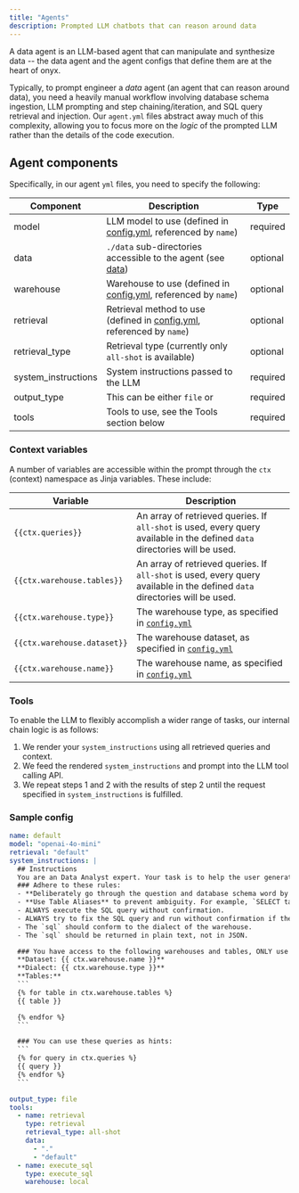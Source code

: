 ```yaml
---
title: "Agents"
description: Prompted LLM chatbots that can reason around data
---
```


A data agent is an LLM-based agent that can manipulate and synthesize data --
the data agent and the agent configs that define them are at the heart of onyx.

Typically, to prompt engineer a _data_ agent (an agent that can reason around
data), you need a heavily manual workflow involving database schema ingestion,
LLM prompting and step chaining/iteration, and SQL query retrieval and
injection. Our `agent.yml` files abstract away much of this complexity,
allowing you to focus more on the _logic_ of the prompted LLM rather than the
details of the code execution.

## Agent components

Specifically, in our agent `yml` files, you need to specify the following:

| Component           | Description                                                                                       | Type     |
| ------------------- | ------------------------------------------------------------------------------------------------- | -------- |
| model               | LLM model to use (defined in [config.yml](/learn-about-onyx/config), referenced by `name`)        | required |
| data                | `./data` sub-directories accessible to the agent (see [data](/learn-about-onyx/data))             | optional |
| warehouse           | Warehouse to use (defined in [config.yml](/learn-about-onyx/config), referenced by `name`)        | optional |
| retrieval           | Retrieval method to use (defined in [config.yml](/learn-about-onyx/config), referenced by `name`) | optional |
| retrieval_type      | Retrieval type (currently only `all-shot` is available)                                           | optional |
| system_instructions | System instructions passed to the LLM                                                             | required |
| output_type         | This can be either `file` or                                                                      | required |
| tools               | Tools to use, see the Tools section below                                                         | required |

### Context variables

A number of variables are accessible within the prompt through the `ctx` (context) namespace as Jinja variables. These include:

| Variable                    | Description                                                                                                                 |
| --------------------------- | --------------------------------------------------------------------------------------------------------------------------- |
| `{{ctx.queries}}`           | An array of retrieved queries. If `all-shot` is used, every query available in the defined `data` directories will be used. |
| `{{ctx.warehouse.tables}}`  | An array of retrieved queries. If `all-shot` is used, every query available in the defined `data` directories will be used. |
| `{{ctx.warehouse.type}}`    | The warehouse type, as specified in [`config.yml`](/learn-about-onyx/config)                                                |
| `{{ctx.warehouse.dataset}}` | The warehouse dataset, as specified in [`config.yml`](/learn-about-onyx/config)                                             |
| `{{ctx.warehouse.name}}`    | The warehouse name, as specified in [`config.yml`](/learn-about-onyx/config)                                                |

### Tools

To enable the LLM to flexibly accomplish a wider range of tasks, our internal chain logic is as follows:

1. We render your `system_instructions` using all retrieved queries and context.
2. We feed the rendered `system_instructions` and prompt into the LLM tool calling API.
3. We repeat steps 1 and 2 with the results of step 2 until the request specified in `system_instructions` is fulfilled.

### Sample config

````yaml agents/default.yml
name: default
model: "openai-4o-mini"
retrieval: "default"
system_instructions: |
  ## Instructions
  You are an Data Analyst expert. Your task is to help the user generate and execute sql query to answer user's question.
  ### Adhere to these rules:
  - **Deliberately go through the question and database schema word by word** to appropriately answer the question
  - **Use Table Aliases** to prevent ambiguity. For example, `SELECT table1.col1, table2.col1 FROM table1 JOIN table2 ON table1.id = table2.id`.
  - ALWAYS execute the SQL query without confirmation.
  - ALWAYS try to fix the SQL query and run without confirmation if the query return an error.
  - The `sql` should conform to the dialect of the warehouse.
  - The `sql` should be returned in plain text, not in JSON.

  ### You have access to the following warehouses and tables, ONLY use the provided warehouse and tables, columns:
  **Dataset: {{ ctx.warehouse.name }}**
  **Dialect: {{ ctx.warehouse.type }}**
  **Tables:**
  ```
  {% for table in ctx.warehouse.tables %}
  {{ table }}

  {% endfor %}
  ```

  ### You can use these queries as hints:
  ```
  {% for query in ctx.queries %}
  {{ query }}
  {% endfor %}
  ```

output_type: file
tools:
  - name: retrieval
    type: retrieval
    retrieval_type: all-shot
    data:
      - "."
      - "default"
  - name: execute_sql
    type: execute_sql
    warehouse: local
````
